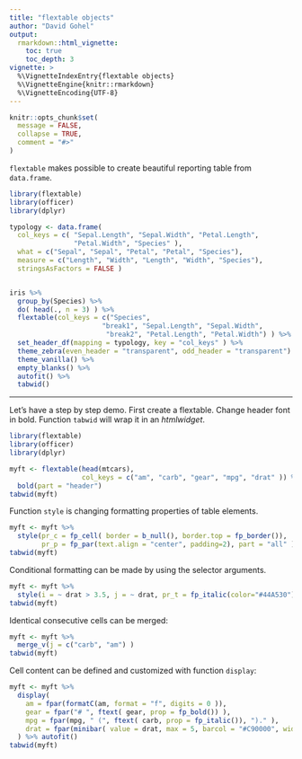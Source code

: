 ```yaml
---
title: "flextable objects"
author: "David Gohel"
output: 
  rmarkdown::html_vignette:
    toc: true 
    toc_depth: 3
vignette: >
  %\VignetteIndexEntry{flextable objects}
  %\VignetteEngine{knitr::rmarkdown}
  %\VignetteEncoding{UTF-8}
---
```



```r
knitr::opts_chunk$set(
  message = FALSE,
  collapse = TRUE,
  comment = "#>"
)
```

`flextable` makes possible to create beautiful reporting table from `data.frame`. 

```r
library(flextable)
library(officer)
library(dplyr)

typology <- data.frame(
  col_keys = c( "Sepal.Length", "Sepal.Width", "Petal.Length",
                "Petal.Width", "Species" ),
  what = c("Sepal", "Sepal", "Petal", "Petal", "Species"),
  measure = c("Length", "Width", "Length", "Width", "Species"),
  stringsAsFactors = FALSE )


iris %>% 
  group_by(Species) %>% 
  do( head(., n = 3) ) %>% 
  flextable(col_keys = c("Species", 
                       "break1", "Sepal.Length", "Sepal.Width", 
                        "break2", "Petal.Length", "Petal.Width") ) %>% 
  set_header_df(mapping = typology, key = "col_keys" ) %>% 
  theme_zebra(even_header = "transparent", odd_header = "transparent") %>% 
  theme_vanilla() %>% 
  empty_blanks() %>% 
  autofit() %>% 
  tabwid()
```

---

Let's have a step by step demo. First create a flextable. Change header font in bold. Function `tabwid` will wrap it in an *htmlwidget*.

```r
library(flextable)
library(officer)
library(dplyr)

myft <- flextable(head(mtcars), 
                  col_keys = c("am", "carb", "gear", "mpg", "drat" )) %>% 
  bold(part = "header")
tabwid(myft)
```


Function `style` is changing formatting properties of table elements. 

```r
myft <- myft %>% 
  style(pr_c = fp_cell( border = b_null(), border.top = fp_border()), 
        pr_p = fp_par(text.align = "center", padding=2), part = "all" )
tabwid(myft)
```

Conditional formatting can be made by using the selector arguments.

```r
myft <- myft %>% 
  style(i = ~ drat > 3.5, j = ~ drat, pr_t = fp_italic(color="#44A530") )
tabwid(myft)
```

Identical consecutive cells can be merged:

```r

myft <- myft %>%
  merge_v(j = c("carb", "am") )
tabwid(myft)
```


Cell content can be defined and customized with function `display`:

```r
myft <- myft %>%
  display(
    am = fpar(formatC(am, format = "f", digits = 0 )),
    gear = fpar("# ", ftext( gear, prop = fp_bold()) ),
    mpg = fpar(mpg, " (", ftext( carb, prop = fp_italic()), ")." ), 
    drat = fpar(minibar( value = drat, max = 5, barcol = "#C90000", width = 1, height = .15) )
  ) %>% autofit()
tabwid(myft)
```


